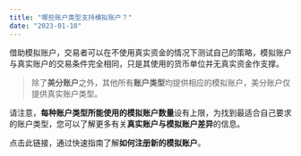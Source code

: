 ```yaml
---
title: "哪些账户类型支持模拟账户？"
date: "2023-01-10"
---
```


<Ads></Ads> 

借助模拟账户，交易者可以在不使用真实资金的情况下测试自己的策略，模拟账户与真实账户的交易条件完全相同，只是其使用的货币单位并无真实资金作支撑。

> 除了**美分账户**之外，其他所有**账户类型**均提供相应的模拟账户，美分账户仅提供真实账户类型。

请注意，**每种账户类型所能使用的模拟账户数量**设有上限，为找到最适合自己要求的账户类型，您可以了解更多有关**真实账户与模拟账户差异**的信息。

点击此链接，通过快速指南了解**如何注册新的模拟账户**。
